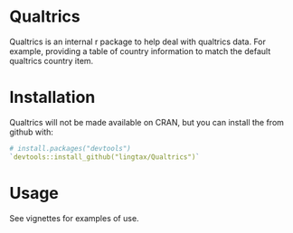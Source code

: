 # Qualtrics
Qualtrics is an internal r package to help deal with qualtrics data. For example, providing a table of country information to match the default qualtrics country item.

# Installation
Qualtrics will not be made available on CRAN, but you can install the from github with:

```r
# install.packages("devtools")
`devtools::install_github("lingtax/Qualtrics")`
```

# Usage
See vignettes for examples of use. 
